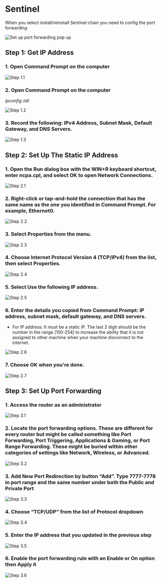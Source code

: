 # Sentinel

When you select install/reinstall Sentinel chain you need to config the port forwarding

![Set up port forwarding pop up](/images/port-forwarding/sentinel/set-up-port-forwarding-pop-up.png)

## Step 1: Get IP Address

### 1. Open Command Prompt on the computer

![Step 1.1](/images/port-forwarding/sentinel/step1.1.png)

### 2. Open Command Prompt on the computer
_ipconfig /all_

![Step 1.2](/images/port-forwarding/sentinel/step1.2.png)

### 3. Record the following: IPv4 Address, Subnet Mask, Default Gateway, and DNS Servers.

![Step 1.3](/images/port-forwarding/sentinel/step1.3.png)

## Step 2: Set Up The Static IP Address

### 1. Open the Run dialog box with the WIN+R keyboard shortcut, enter ncpa.cpl, and select OK to open Network Connections.

![Step 2.1](/images/port-forwarding/sentinel/step2.1.png)

### 2. Right-click or tap-and-hold the connection that has the same name as the one you identified in Command Prompt. For example, Ethernet0.

![Step 2.2](/images/port-forwarding/sentinel/step2.2.png)

### 3. Select Properties from the menu.

![Step 2.3](/images/port-forwarding/sentinel/step2.3.png)

### 4. Choose Internet Protocol Version 4 (TCP/IPv4) from the list, then select Properties.

![Step 2.4](/images/port-forwarding/sentinel/step2.4.png)

### 5. Select Use the following IP address.

![Step 2.5](/images/port-forwarding/sentinel/step2.5.png)

### 6. Enter the details you copied from Command Prompt: IP address, subnet mask, default gateway, and DNS servers. 

- For IP address: It must be a static IP. The last 2 digit should be the number in the range [150-254] to increase the ability that it is not assigned to other machine when your machine disconnect to the internet.

![Step 2.6](/images/port-forwarding/sentinel/step2.6.png)

### 7. Choose OK when you're done.

![Step 2.7](/images/port-forwarding/sentinel/step2.7.png)

## Step 3: Set Up Port Forwarding

### 1. Access the router as an administrator

![Step 3.1](/images/port-forwarding/sentinel/step3.1.png)

### 2. Locate the port forwarding options. These are different for every router but might be called something like Port Forwarding, Port Triggering, Applications & Gaming, or Port Range Forwarding. These might be buried within other categories of settings like Network, Wireless, or Advanced.

![Step 3.2](/images/port-forwarding/sentinel/step3.2.png)

### 3. Add New Port Redirection by button “Add”. Type 7777-7778 in port range and the same number under both the Public and Private Port

![Step 3.3](/images/port-forwarding/sentinel/step3.3.png)

### 4. Choose “TCP/UDP” from the list of Protocol dropdown

![Step 3.4](/images/port-forwarding/sentinel/step3.4.png)

### 5. Enter the IP address that you updated in the previous step

![Step 3.5](/images/port-forwarding/sentinel/step3.5.png)

### 6. Enable the port forwarding rule with an Enable or On option then Apply it

![Step 3.6](/images/port-forwarding/sentinel/step3.6.png)
